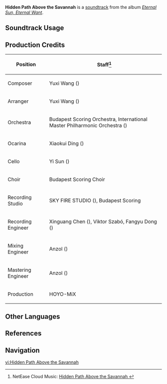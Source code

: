 {{Stub}}
{{Soundtrack Infobox
|image          = Eternal Sun, Eternal Want.png
|album          = Eternal Sun, Eternal Want
|disc           = 2
|number         = 33
|featured       = 
|featured2      = 
|featured3      = 
|featured_disc  = 
|featured_disc2 = 
|featured_disc3 = 
|youtube_id     = nFcNLqS5GH4
|spotify_id     = 4M9BrzjHnhNqmdeDpDCUc1
|previous       = A Dream Yet to Come
|next           = Someone Walked These Paths
}}
'''Hidden Path Above the Savannah''' is a [[soundtrack]] from the album ''[[Eternal Sun, Eternal Want]]''.

==Soundtrack Usage==
{{Soundtrack Usage
|location          = Ochkanatlan//southern islands
|quest             = 
|domain            = 
|eventgameplay     = 
|special_displayed = 
|special           = 
|teapot            = 
|mediaoriginal     =
}}
<!--
==Other Arrangements==
{{Files by Category Gallery|Media Using an Unreleased Arrangement of {{subst:#titleparts:{{subst:PAGENAME}}}} Soundtrack}}
-->

==Production Credits==
{| class="wikitable"
! Position
! Staff<ref>NetEase Cloud Music: [https://music.163.com/#/song?id=2657683873 Hidden Path Above the Savannah {{zh|苍原的巇径}}]</ref>
|-
! Composer
| Yuxi Wang ({{zh|王予曦}})
|-
! Arranger
| Yuxi Wang ({{zh|王予曦}})
|-
! Orchestra
| Budapest Scoring Orchestra, International Master Philharmonic Orchestra ({{zh|国际首席爱乐乐团}})
|-
! Ocarina
| Xiaokui Ding ({{zh|丁晓逵}})
|-
! Cello
| Yi Sun ({{zh|孙艺}})
|-
! Choir
| Budapest Scoring Choir
|-
! Recording Studio
| SKY FIRE STUDIO ({{zh|九紫天诚录音棚}}), Budapest Scoring
|-
! Recording Engineer
| Xinguang Chen ({{zh|陈鑫光}}), Viktor Szabó, Fangyu Dong ({{zh|董方昱}})
|-
! Mixing Engineer
| Anzol ({{zh|鸦雀有声}})
|-
! Mastering Engineer
| Anzol ({{zh|鸦雀有声}})
|-
! Production
| HOYO-MiX
|}
<!--
==Gallery==
<gallery>
</gallery>
-->

==Other Languages==
{{Other Languages
|en       = Hidden Path Above the Savannah
|zhs      = 苍原的巇径
|zhs_rm   = 
|zht      = 
|zht_rm   = 
|zh_tl    = 
|ja       = 
|ja_rm    = 
|ja_tl    = 
}}

==References==
{{Reflist}}

==Navigation==
{{Soundtrack Navbox|Eternal Sun, Eternal Want}}

[[vi:Hidden Path Above the Savannah]]